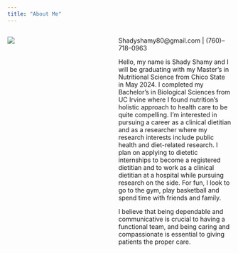 ```yaml
---
title: "About Me"
---
```


::: columns
::: {.column width="40%"}
![](Picture.jpg)
:::

::: {.column width="5%"}
:::

::: {.column width="55%"}
Shadyshamy80\@gmail.com \| (760)--718--0963

Hello, my name is Shady Shamy and I will be graduating with my Master's in Nutritional Science from Chico State in May 2024. I completed my Bachelor's in Biological Sciences from UC Irvine where I found nutrition's holistic approach to health care to be quite compelling. I'm interested in pursuing a career as a clinical dietitian and as a researcher where my research interests include public health and diet-related research. I plan on applying to dietetic internships to become a registered dietitian and to work as a clinical dietitian at a hospital while pursuing research on the side. For fun, I look to go to the gym, play basketball and spend time with friends and family.

I believe that being dependable and communicative is crucial to having a functional team, and being caring and compassionate is essential to giving patients the proper care.
:::
:::
